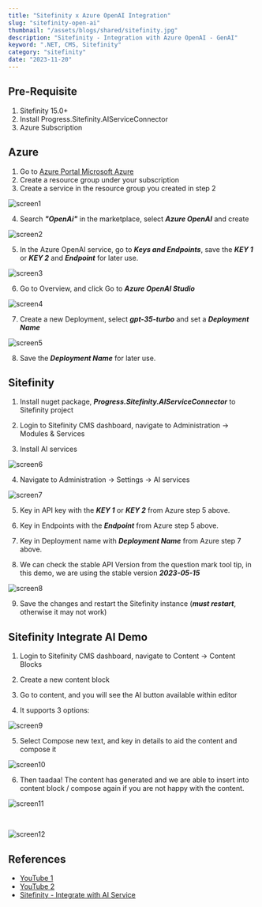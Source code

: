 ```yaml
---
title: "Sitefinity x Azure OpenAI Integration"
slug: "sitefinity-open-ai"
thumbnail: "/assets/blogs/shared/sitefinity.jpg"
description: "Sitefinity - Integration with Azure OpenAI - GenAI"
keyword: ".NET, CMS, Sitefinity"
category: "sitefinity"
date: "2023-11-20"
---
```


## Pre-Requisite

1. Sitefinity 15.0+
2. Install Progress.Sitefinity.AIServiceConnector
3. Azure Subscription


## Azure

1. Go to [Azure Portal Microsoft Azure](https://portal.azure.com/)
2. Create a resource group under your subscription
3. Create a service in the resource group you created in step 2

![screen1](/assets/blogs/sitefinity-open-ai/screen1.png)

4. Search ___"OpenAi"___ in the marketplace, select ___Azure OpenAI___ and create

![screen2](/assets/blogs/sitefinity-open-ai/screen2.png)

5. In the Azure OpenAI service, go to ___Keys and Endpoints___, save the ___KEY 1___ or ___KEY 2___ and ___Endpoint___ for later use.

![screen3](/assets/blogs/sitefinity-open-ai/screen3.png)

6. Go to Overview, and click Go to ___Azure OpenAI Studio___

![screen4](/assets/blogs/sitefinity-open-ai/screen4.png)

7. Create a new Deployment, select ___gpt-35-turbo___ and set a ___Deployment Name___

![screen5](/assets/blogs/sitefinity-open-ai/screen5.png)

8. Save the ___Deployment Name___ for later use.

## Sitefinity

1. Install nuget package, ___Progress.Sitefinity.AIServiceConnector___ to Sitefinity project

2. Login to Sitefinity CMS dashboard, navigate to Administration → Modules & Services 

3. Install AI services

![screen6](/assets/blogs/sitefinity-open-ai/screen6.png)

4. Navigate to Administration → Settings → AI services

![screen7](/assets/blogs/sitefinity-open-ai/screen7.png)

5. Key in API key with the ___KEY 1___ or ___KEY 2___ from Azure step 5 above.

6. Key in Endpoints with the ___Endpoint___ from Azure step 5 above.

7. Key in Deployment name with ___Deployment Name___ from Azure step 7 above.

8. We can check the stable API Version from the question mark tool tip, in this demo, we are using the stable version ___2023-05-15___

![screen8](/assets/blogs/sitefinity-open-ai/screen8.png)

9. Save the changes and restart the Sitefinity instance (___must restart___, otherwise it may not work)

## Sitefinity Integrate AI Demo

1. Login to Sitefinity CMS dashboard, navigate to Content → Content Blocks

2. Create a new content block

3. Go to content, and you will see the AI button available within editor

4. It supports 3 options: 

![screen9](/assets/blogs/sitefinity-open-ai/screen9.png)

5. Select Compose new text, and key in details to aid the content and compose it

![screen10](/assets/blogs/sitefinity-open-ai/screen10.png)

6. Then taadaa! The content has generated and we are able to insert into content block / compose again if you are not happy with the content.

![screen11](/assets/blogs/sitefinity-open-ai/screen11.png)

<br />

![screen12](/assets/blogs/sitefinity-open-ai/screen12.png)


## References

- [YouTube 1](https://www.youtube.com/watch?v=-yYh8UCH2c4&ab_channel=LinoTV)
- [YouTube 2](https://www.youtube.com/watch?v=-WxVUiSFLzI&ab_channel=LinoTV)
- [Sitefinity - Integrate with AI Service](https://www.progress.com/documentation/sitefinity-cms/integrate-ai-services)

